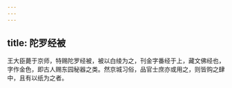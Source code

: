 ```yaml
---
---
---
```

title: 陀罗经被
---



王大臣薨于京师，特赐陀罗经被，被以白绫为之，刊金字番经于上，藏文佛经也，字作金色，即古人赐东园秘器之类。然京城习俗，品官士庶亦或用之，则皆购之肆中，且有以纸为之者。